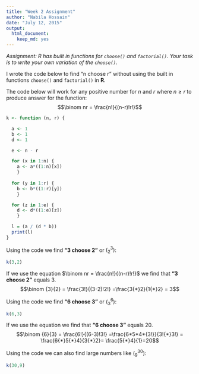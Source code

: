 ```yaml
---
title: "Week 2 Assignment"
author: "Nabila Hossain"
date: "July 12, 2015"
output:
  html_document:
    keep_md: yes
---
```


_Assignment: R has built in functions for `choose()` and `factorial()`. Your task is to write your own variation of the `choose()`._

I wrote the code below to find "n choose r" without using the built in functions `choose()` and `factorial()` in __R__.

The code below will work for any positive number for $n$ and $r$ where $n\ge{r}$ to produce answer for the function: 
$$\binom nr = \frac{n!}{(n-r)!r!}$$
 

```r
k <- function (n, r) { 

  a <- 1
  b <- 1
  d <- 1

  e <- n - r 

  for (x in 1:n) {
    a <- a*((1:n)[x]) 
    } 
  
  for (y in 1:r) {
    b <- b*((1:r)[y]) 
    } 

  for (z in 1:e) {
    d <- d*((1:e)[z]) 
    } 

  l = (a / (d * b))
  print(l) 
}
```

Using the code we find __"3 choose 2"__ or $(^3 _2)$:
```r
k(3,2)
```

If we use the equation $\binom nr = \frac{n!}{(n-r)!r!}$ we find that __"3 choose 2"__ equals $3$.
$$\binom {3}{2} = \frac{3!}{(3-2)!2!} =\frac{3{*}2}{1{*}2} = 3$$


Using the code we find __"6 choose 3"__ or $(^6 _3)$:
```r
k(6,3)
```

If we use the equation we find that __"6 choose 3"__ equals $20$.
$$\binom {6}{3} = \frac{6!}{(6-3)!3!} =\frac{6*5*4*{3!}}{3!{*}3!} = \frac{6{*}5{*}4}{3{*}2}= \frac{5{*}4}{1}=20$$

Using the code we can also find large numbers like $(^{30} _9)$:
```r
k(30,9)
```

